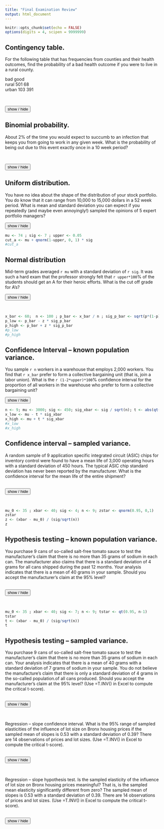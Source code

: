 ---
title: "Final Examination Review"
output: html_document
---

```{r setup, include=FALSE}
knitr::opts_chunk$set(echo = FALSE)
options(digits = 4, scipen = 9999999)
```

<script>
function showText(y) {
    var x = document.getElementById(y);
    if (x.style.display === "none") {
        x.style.display = "block";
    } else {
        x.style.display = "none";
    }
}
</script>

## Contingency table. 

For the following table that has frequencies from counties and their health outcomes, find the probability of a bad health outcome if you were to live in a rural county. 

bad	good	
rural	501	68	
urban	103	391	

<br>

<button onclick="showText('myDIV1')">show / hide</button>
<div id="myDIV1" style="display:none;">

<br>

```{r table}

rural <- c(501, 68)
p_b_r <- rural[1] / sum(rural)
urban <- c(103, 391)
all <- sum(urban)+sum(rural)
p_r <- sum(rural) / all
p_b_intersect_r <- rural[1] / all
```

Use the rural only row. $P(B|R)$ is the probability that bad outcomes occur in rural counties. Add up the cells to get `r all` counties in the sample with `r sum(rural)` rural counties.

$$
P(B|R) = \frac{P(B \cap R)}{P(R)} = \frac{`r rural[1] / all`}{`r sum(rural) / all`} = `r p_b_r`
$$

<br>
</div>

## Binomial probability. 

About 2% of the time you would expect to succumb to an infection that keeps you from going to work in any given week. What is the probability of being out due to this event exactly once in a 10 week period?

<br>

<button onclick="showText('myDIV2')">show / hide</button>
<div id="myDIV2" style="display:none;">

<br>

```{r binomial}
n <- 10; p <- 0.02; k = 1
p_path <- p^k*(1-p)^(n-k) 
paths <- choose(n, k) 
p_k <- paths * p_path
```

For this problem $n=`r n`$, $k=`r k`$, $p=`r p`$. The probability of a single path is 

$$
p^k(1-p)^{n-k} = (`r p^k`)*(`r (1-p)^(n-k)` = `r p_path`
$$

The number of possible paths that have this probability is

$$
\frac{n!}{(n-k)!\,\,k!} = \frac{`r n`!}{(`r n`-`r k`)!\,\,`r k`!} = paths
$$

The probability is then the number of paths times the probability of a path, that is,

$$
P(k=`r k`| n=`r n`, p = `r p`) = \frac{n!}{(n-k)!\,\,k!}p^k(1-p)^{n-k}=(`r paths`)(`r p_path`) = `r p_k`
$$
<br>
</div>

## Uniform distribution. 

You have no idea about the shape of the distribution of your stock portfolio. You do know that it can range from 10,000 to 15,000 dollars in a 52 week period. What is mean and standard deviation you can expect if you repeatedly (and maybe even annoyingly!) sampled the  opinions of 5 expert portfolio managers?

<button onclick="showText('myDIV3')">show / hide</button>
<div id="myDIV3" style="display:none;">

<br>

```{r uniform}

a <- 10000 ; b <- 15000 ; n <- 5
mu <- (a + b) / 2
sig <- (b - a) / 12^0.5
s_xbar <- sig / sqrt(n)

#mu
#sig
#s_xbar

```

We use the iniform distribution to model our diffuse beliefs. We also sample several portfolio managers (repeatedly!). For this problem $a = `r a`$, $b = `r b`$, and the number od samples $n = `r n`$. We let $X$ be the samples of portfolio values.

The population mean of the uniform distribution is

$$
\mu = \frac{(a+b)}{2} = \frac{`r a` + `r b`}{2} = `r mu`
$$
The mean of the many sampled means is also equal, as the number of samplings gets ever larger, to the population mean $\mu = `r mu`$.

The population standard deviation is 

$$
\sigma = \frac{(b-a)}{\sqrt{12}} = \frac{(`r b` - `r a`)}{`r sqrt(12)`} = `r sig`
$$

The standard deviation of the sampled means is then, given we know the population variance,

$$
\sigma_{\bar X} = \frac{\sigma}{\sqrt{n}}= \frac{`r sig`}{\sqrt{`r n`}} = `r s_xbar`
$$

<br>
</div>

```{r normal}
mu <- 74 ; sig <- 7 ; upper <- 0.05
cut_a <- mu + qnorm(1-upper, 0, 1) * sig
#cut_a
```

## Normal distribution  

Mid-term grades averaged `r mu` with a standard deviation of `r sig`. It was such a hard exam that the professor strongly felt that `r upper*100`\% of the students should get an A for their heroic efforts. What is the cut off grade for A's?

<button onclick="showText('myDIV4')">show / hide</button>
<div id="myDIV4" style="display:none;">

<br>

We use the $z$ score to solve this problem. We know that the $z$ score for 95\% cumulative probability (leaving 5\% of students in the upper tail of the normal distribution) is `r qnorm(1-upper, 0, 1)`. Then with the $z$ transform of the A cutoff grade $X$ with mean $\mu = `r mu`$ and standard deviation $\sigma = `r sig`$ we have

$$
z  = `r qnorm(1-upper, 0, 1)` =  \frac{X-\mu}{\sigma} =  \frac{X-`r mu`}{`r sig`}
$$

We solve this equation for $X$, the A cut-off grade as

$$
X = `r mu` + (`r qnorm(1-upper, 0, 1)`)(`r sig`) = `r cut_a`
$$
</div>
<br>


```{r ci-known}

x_bar <- 60;  n <- 100 ; p_bar <- x_bar / n ; sig_p_bar <- sqrt(p*(1-p)/n) ; upper <- 0.025; z <- qnorm(1-upper, 0, 1)
p_low <- p_bar - z * sig_p_bar
p_high <- p_bar + z * sig_p_bar
#p_low
#p_high
```


## Confidence Interval -- known population variance. 

You sample `r n` workers in a warehouse that employs 2,000 workers. You find that `r x_bar` prefer to form a collective bargaining unit (that is, join a labor union). What is the `r (1-2*upper)*100`\% confidence interval for the proportion of all workers in the warehouse who prefer to form a collective bargaining unit?

<button onclick="showText('myDIV5')">show / hide</button>
<div id="myDIV5" style="display:none;">

<br>
We are looking for the confidence interval of average proportions $\bar p = \bar X / n = `r p_bar`$. The population variance of the binomially distributed number of workers that vote for a union is

$$
\sigma_X^2 = np(1-p)
$$

The population variance of $\bar X / n = \bar p$ (standard deviatyion squared) is then

$$
\sigma_{\bar p}^2 = \frac{np(1-p)}{n^2} = \frac{p(1-p)}{n} = \frac{(`r p_bar`)(1- `r p_bar`)}{`r n`} = `r sig_p_bar^2`
$$

so that the population standard deviation for the $n$ sample mean proportion is 

$$
\sigma_{\bar p} = \sqrt{`r sig_p_bar^2`} = `r sig_p_bar`
$$

The confidence interval with upper tail $z = `r z`$ has lower bound $LB$ 

$$
LB = \bar p - z\,\sigma_{\bar p} = `r p_bar` - (`r z`)(`r sig_p_bar`) = `r p_low`
$$
and upper bound $UB$

$$
UB = \bar p + z\,\sigma_{\bar p} = `r p_bar` + (`r z`)(`r sig_p_bar`) = `r p_high`
$$

<br>
</div>

```{r ci-unknown}
n <- 9; mu <- 3000; sig <- 450; sig_xbar <- sig / sqrt(n); t <- abs(qt(0.025, n-1))
x_low <- mu - t * sig_xbar
x_high <- mu + t * sig_xbar
#x_low
#x_high
```

## Confidence interval -- sampled variance.  

A random sample of 9 application specific integrated circuit (ASIC) chips for inventory control were found to have a mean life of 3,000 operating hours with a standard deviation of 450 hours. The typical ASIC chip standard deviation has never been reported by the manufacturer. What is the confidence interval for the mean life of the entire shipment? 

<br>
<button onclick="showText('myDIV6')">show / hide</button>
<div id="myDIV6" style="display:none;">

<br>

Here we need to use the student-t distribution with an unknown populatino standard deviation. We have sample size $n-`r n`$, mean life $\bar X = `r mu`$, sample standard deviation $s = `r sig`$. Upper and lower bounds of the comparable $t$ scores for $dr = n - 1 = `r n-1`$ degrees of freedom are $+`r t`$ and $-`r t`$, respectively.

The confidence interval with upper tail $t = `r t`$ has lower bound $LB$ 

$$
LB = \bar X - t\,\sigma_{\bar X} = `r mu` - (`r t`)(`r sig_xbar`) = `r x_low`
$$
and upper bound $UB$

$$
UB = \bar X + t\,\sigma_{\bar X} = `r mu` + (`r t`)(`r sig_xbar`) = `r x_high`
$$

</div>
<br>

```{r ht-known}
mu_0 <- 35 ; xbar <- 40; sig <- 4; n <- 9; zstar <- qnorm(0.95, 0,1)
zstar
z <- (xbar - mu_0) / (sig/sqrt(n))
z
```

## Hypothesis testing -- known population variance. 

You purchase 9 cans of so-called salt-free tomato sauce to test the manufacturer's claim that there is no more than 35 grams of sodium in each can. The manufacturer also claims that there is a standard deviation of 4 grams for all cans shipped during the past 12 months. Your analysis indicates that there is a mean  of 40 grams in your sample. Should you accept the manufacturer's claim at the 95% level?  

<br>
<button onclick="showText('myDIV7')">show / hide</button>
<div id="myDIV7" style="display:none;">

<br>

We know the population standard deviation of $\sigma = `r sig`$ and with sample size $n=`r n`$, the standard deviation of sampled means is $\sigma / \sqrt{n} = `r sig` / `r n` = `r (sig/sqrt(n))`$. 

The null hypothesis $H_0$ is that the mean equals the manufacturer's claim $\mu = \mu_0 = `r mu_0`$. The alternative hypothesis is that $\mu > `r mu_0`$. With an upper tail test like this we find the critical $z$ score to be the $z$ associated with a 95\% cumulative probability under the normal distribution curve so that $z^* = `r zstar`$. If our sample mean $z$ score exceeds this number then we reject the null hypothesis in favor of accepting the alternative hypothesis, with a probability of being wrong about the rejection 5\% of the time.

Our calculation is

$$
z = \frac{\bar X - \mu_0}{\sigma_{\bar X}} = \frac{`r mu` - `r mu_0`}{`r sig/sqrt(n)`} = `r z`
$$

Since $z = `r z`$ exceeds the critical $z^* = `r zstar`$ we reject the manufacturer's claim.

</div>
<br>

```{r ht-unknown}
mu_0 <- 35 ; xbar <- 40; sig <- 7; n <- 9; tstar <- qt(0.95, n-1)
tstar
t <- (xbar - mu_0) / (sig/sqrt(n))
t
```

## Hypothesis testing -- sampled variance. 

You purchase 9 cans of so-called salt-free tomato sauce to test the manufacturer's claim that there is no more than 35 grams of sodium in each can. Your analysis indicates that there is a mean  of 40 grams with a standard deviation of 7 grams of sodium in your sample. You do not believe the manufacture's claim that there is only a standard deviation of 4 grams in the so-called population.of all cans produced. Should you accept the manufacturer's claim at the 95% level? (Use =T.INV() in Excel to compute the critical t-score).


<br>
<button onclick="showText('myDIV8')">show / hide</button>
<div id="myDIV8" style="display:none;">

<br>

Now we call the manufacturer's standard deviation into question and use the sample standard deviation. We thus need to use the student-t distribution.

We calculate standard deviation $s = `r sig`$ and with sample size $n=`r n`$, the sample standard deviation of sampled means is $s / \sqrt{n} = `r sig` / `r n` = `r (sig/sqrt(n))`$. 

The null hypothesis $H_0$ is that the mean equals the manufacturer's claim $\mu = \mu_0 = `r mu_0`$. The alternative hypothesis is that $\mu > `r mu_0`$. With an upper tail test like this we find the critical $t$ score to be the $t$ associated with a 95\% cumulative probability under the normal distribution curve so that $t^* = `r tstar`$. If our sample mean $t$ score exceeds this number then we reject the null hypothesis in favor of accepting the alternative hypothesis, with a probability of being wrong about the rejection 5\% of the time.

Our calculation is

$$
t = \frac{\bar X - \mu_0}{s_{\bar X}} = \frac{`r mu` - `r mu_0`}{`r sig/sqrt(n)`} = `r t`
$$

Since $t = `r t`$ exceeds the critical $t^* = `r tstar`$ we reject the manufacturer's claim.

</div>
<br>

Regression -- slope confidence interval. What is the 95% range of sampled elasticities of the influence of lot size on Bronx housing prices if the sampled mean of slopes is 0.53 with a standard deviation of 0.39? There are 14 observations of prices and lot sizes. (Use =T.INV() in Excel to compute the critical t-score). 

<br>
<button onclick="showText('myDIV9')">show / hide</button>
<div id="myDIV9" style="display:none;">

<br>



</div>
<br>


Regression -- slope hypothesis test. Is the sampled elasticity of the influence of lot size on Bronx housing prices meaningful? That is, is the sampled mean elasticity significantly different from zero?  The sampled mean of slopes is 0.53 with a standard deviation of 0.39. There are 14 observations of prices and lot sizes. (Use =T.INV() in Excel to compute the critical t-score). 

<br>
<button onclick="showText('myDIV10')">show / hide</button>
<div id="myDIV10" style="display:none;">

<br>



</div>
<br>
